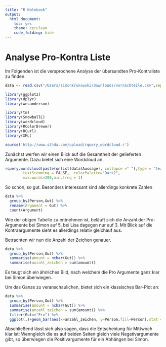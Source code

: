 ```yaml
---
title: "R Notebook"
output:
  html_document: 
    toc: yes
    theme: cerulean
    code_folding: hide
---
```

# Analyse Pro-Kontra Liste

Im Folgenden ist die versprochene Analyse der übersandten Pro-Kontraliste zu finden.

```r
data <- read.csv("/Users/simonkrukowski/Downloads/vornachteile.csv",sep = ";")

library(ggplot2)
library(dplyr)
library(wesanderson)

library(tm)
library(SnowballC)
library(wordcloud)
library(RColorBrewer)
library(RCurl)
library(XML)

source('http://www.sthda.com/upload/rquery_wordcloud.r')
```


Zunächst werfen wir einen Blick auf die Gesamtheit der gelieferten Argumente. Dazu bietet sich eine Wordcloud an.
```r
rquery.wordcloud(paste(unlist(data$Aussage), collapse =" "),type = "text",lang="german", excludeWords = NULL, 
        textStemming = FALSE,  colorPalette="Dark2",
        max.words=200,min.freq = 1)
```

So schön, so gut. Besonders interessant sind allerdings konkrete Zahlen.

```r
data %>% 
  group_by(Person,Gut) %>% 
  rename(Argument = Gut) %>% 
  count(Argument)
```
Wie der obigen Tabelle zu entnehmen ist, beläuft sich die Anzahl der Pro-Argumente bei Simon auf 5, bei Lisa dagegen nur auf 3. Mit Blick auf die Kontraargumente sieht es allerdings relativ gleichauf aus.

Betrachten wir nun die Anzahl der Zeichen genauer.
```r
data %>% 
  group_by(Person,Gut) %>% 
  summarise(amount = nchar(Gut)) %>% 
  summarise(anzahl_zeichen = sum(amount))
```

Es teugt sich ein ähnliches Bild, nach welchem die Pro Argumente ganz klar bei Simon überwiegen.

Um das Ganze zu veranschaulichen, bietet sich ein klassisches Bar-Plot an:

```r
data %>% 
  group_by(Person,Gut) %>% 
  summarise(amount = nchar(Gut)) %>% 
  summarise(anzahl_zeichen = sum(amount)) %>% 
  filter(Gut=="Pro") %>% 
  ggplot(.)+geom_bar(aes(x=anzahl_zeichen, y=Person,fill=Person),stat = "identity")+xlab("Anzahl Zeichen der Pro-Argumente")+scale_fill_manual(values = wes_palette("Darjeeling1"))+theme_classic()
```

Abschließend lässt sich also sagen, dass die Entscheidung für Mittwoch klar ist: Wenngleich die es auf beiden Seiten gleich viele Negativargumente gibt, so überwiegen die Positivargumente für ein Abhängen bei Simon.
